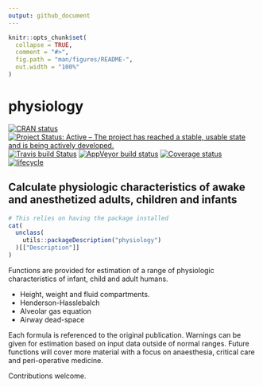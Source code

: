 ```yaml
---
output: github_document
---
```


<!-- README.md is generated from README.Rmd. Please edit that file, then:
rmarkdown::render("README.Rmd")
-->

```r
knitr::opts_chunk$set(
  collapse = TRUE,
  comment = "#>",
  fig.path = "man/figures/README-",
  out.width = "100%"
)
```

# physiology

[![CRAN status](https://www.r-pkg.org/badges/version/physiology)](https://cran.r-project.org/package=physiology)
[![Project Status: Active – The project has reached a stable, usable state and is being actively developed.](https://www.repostatus.org/badges/latest/active.svg)](https://www.repostatus.org/#active)
[![Travis build Status](https://travis-ci.org/jackwasey/physiology.svg?branch=master)](https://travis-ci.org/jackwasey/physiology)
[![AppVeyor build status](https://ci.appveyor.com/api/projects/status/github/jackwasey/physiology?branch=master&svg=true)](https://ci.appveyor.com/project/jackwasey/physiology)
[![Coverage status](https://codecov.io/gh/jackwasey/physiology/branch/master/graph/badge.svg)](https://codecov.io/github/jackwasey/physiology?branch=master)
[![lifecycle](https://img.shields.io/badge/lifecycle-maturing-blue.svg)](https://www.tidyverse.org/lifecycle/#maturing)

## Calculate physiologic characteristics of awake and anesthetized adults, children and infants

```r
# This relies on having the package installed
cat(
  unclass(
    utils::packageDescription("physiology")
  )[["Description"]]
)
```

Functions are provided for estimation of a range of physiologic characteristics of infant, child and adult humans.

 - Height, weight and fluid compartments.
 - Henderson-Hasslebalch
 - Alveolar gas equation
 - Airway dead-space
 
Each formula is referenced to the original publication. Warnings can be given for
estimation based on input data outside of normal ranges. Future functions
will cover more material with a focus on anaesthesia, critical
care and peri-operative medicine.

Contributions welcome.
